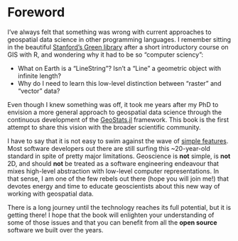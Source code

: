 # Foreword {.unnumbered}

I've always felt that something was wrong with current approaches
to geospatial data science in other programming languages.
I remember sitting in the beautiful
[Stanford's Green library](https://en.wikipedia.org/wiki/Cecil_H._Green_Library) after a short
introductory course on GIS with R, and wondering why it had to be so
"computer sciency":

- What on Earth is a "LineString"? Isn't a "Line" a geometric object with infinite length?
- Why do I need to learn this low-level distinction between "raster" and "vector" data?

Even though I knew something was off, it took me years after my PhD
to envision a more general approach to geospatial data science through
the continuous development of the
[GeoStats.jl](https://github.com/JuliaEarth/GeoStats.jl) framework.
This book is the first attempt to share this vision with the broader
scientific community.

I have to say that it is not easy to swim against the wave of
[simple features](https://www.iso.org/standard/40114.html).
Most software developers out there are still surfing this ~20-year-old
standard in spite of pretty major limitations. Geoscience is **not**
simple, is **not** 2D, and should **not** be treated as a software
engineering endeavour that mixes high-level abstraction with low-level
computer representations. In that sense, I am one of the few rebels out
there (hope you will join me!) that devotes energy and time to educate
geoscientists about this new way of working with geospatial data.

There is a long journey until the technology reaches its full potential,
but it is getting there! I hope that the book will enlighten your
understanding of some of those issues and that you can benefit
from all the **open source** software we built over the years.
